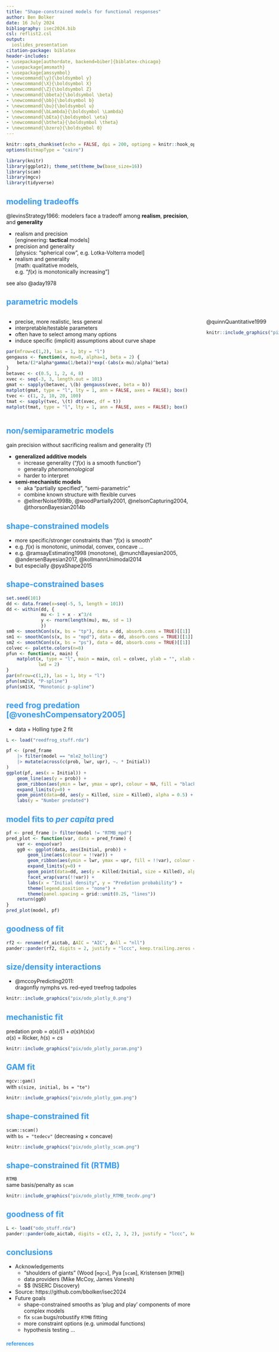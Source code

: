 ```yaml
---
title: "Shape-constrained models for functional responses"
author: Ben Bolker
date: 16 July 2024
bibliography: isec2024.bib
csl: reflist2.csl
output:
  ioslides_presentation
citation-package: biblatex
header-includes:
- \usepackage[authordate, backend=biber]{biblatex-chicago}
- \usepackage{amsmath}
- \usepackage{amssymbol}
- \newcommand{\y}{\boldsymbol y}
- \newcommand{\X}{\boldsymbol X}
- \newcommand{\Z}{\boldsymbol Z}
- \newcommand{\bbeta}{\boldsymbol \beta}
- \newcommand{\bb}{\boldsymbol b}
- \newcommand{\bu}{\boldsymbol u}
- \newcommand{\bLambda}{\boldsymbol \Lambda}
- \newcommand{\bEta}{\boldsymbol \eta}
- \newcommand{\btheta}{\boldsymbol \theta}
- \newcommand{\bzero}{\boldsymbol 0}
---
```


<!-- https://stackoverflow.com/questions/30900006/r-markdonw-ioslides-title-page-format-changes -->

<style>
.refs {
   font-size: 14px;
}
h2 { 
 color: #3399ff;		
}
h3 { 
 color: #3399ff;		
}
.title-slide {
   background-color: #55bbff;
}

.pre {
  height: 30pc;
  overflow-y: scroll;
}

<!-- https://stackoverflow.com/questions/50378349/force-column-break-in-rmarkdown-ioslides-columns-2-layout -->
.forceBreak { -webkit-column-break-after: always; break-after: column; }
</style>

```r
knitr::opts_chunk$set(echo = FALSE, dpi = 200, optipng = knitr::hook_optipng, fig.align = "center")
options(bitmapType = "cairo")
```

```r
library(knitr)
library(ggplot2); theme_set(theme_bw(base_size=16))
library(scam)
library(mgcv)
library(tidyverse)
```

## modeling tradeoffs

@levinsStrategy1966: modelers face a tradeoff among **realism**, **precision**, and **generality**

* realism and precision  
[engineering: **tactical** models]
* precision and generality  
[physics: "spherical cow", e.g. Lotka-Volterra model]
* realism and generality  
[math: qualitative models,  
e.g. "$f(x)$ is monotonically increasing"]

see also @aday1978

<!-- https://tex.stackexchange.com/questions/544666/how-to-cite-a-song-in-a-bib-file -->
<!-- https://tex.stackexchange.com/questions/449191/using-biblatex-with-r-markdown -->

## parametric models

:::: {style="display: grid; grid-template-columns: 1fr 1fr; grid-column-gap: 50px;"}

::: {}

- precise, more realistic, less general
- interpretable/testable parameters
- often have to select among many options
- induce specific (implicit) assumptions about curve shape

```r
par(mfrow=c(1,2), las = 1, bty = "l")
gengauss <- function(x, mu=0, alpha=1, beta = 2) {
    beta/(2*alpha*gamma(1/beta))*exp(-(abs(x-mu)/alpha)^beta)
}
betavec <- c(0.5, 1, 2, 4, 8)
xvec <- seq(-3, 3, length.out = 101)
gmat <- sapply(betavec, \(b) gengauss(xvec, beta = b))
matplot(gmat, type = "l", lty = 1, ann = FALSE, axes = FALSE); box()
tvec <- c(1, 2, 10, 20, 100)
tmat <- sapply(tvec, \(t) dt(xvec, df = t))
matplot(tmat, type = "l", lty = 1, ann = FALSE, axes = FALSE); box()
```

:::

::: {}

@quinnQuantitative1999

```r
knitr::include_graphics("pix/quinnderiso.png")
```

:::

::::

## non/semiparametric models

gain precision without sacrificing realism and generality (?)

* **generalized additive models**
   * increase generality ("$f(x)$ is a smooth function")
   * generally *phenomenological*
   * harder to interpret
* **semi-mechanistic models**
   * aka "partially specified", "semi-parametric"
   * combine known structure with flexible curves
   * @ellnerNoise1998b, @woodPartially2001, @nelsonCapturing2004, @thorsonBayesian2014b

## shape-constrained models

* more specific/stronger constraints than "$f(x)$ is smooth"
* e.g. $f(x)$ is monotonic, unimodal, convex, concave ...
* e.g. @ramsayEstimating1998 (monotone), @munchBayesian2005, @andersenBayesian2017, @kollmannUnimodal2014
* but especially @pyaShape2015 

## shape-constrained bases

```r
set.seed(101)
dd <- data.frame(x=seq(-5, 5, length = 101))
dd <- within(dd, {
             mu <- 1 + x - x^3/4
             y <- rnorm(length(mu), mu, sd = 1)
             })
sm0 <- smoothCon(s(x, bs = "tp"), data = dd, absorb.cons = TRUE)[[1]]
sm1 <- smoothCon(s(x, bs = "mpd"), data = dd, absorb.cons = TRUE)[[1]]
sm2 <- smoothCon(s(x, bs = "ps"), data = dd, absorb.cons = TRUE)[[1]]
colvec <- palette.colors(n=8)
pfun <- function(x, main) {
    matplot(x, type = "l", main = main, col = colvec, ylab = "", xlab = "",
            lwd = 2)
}
par(mfrow=c(1,2), las = 1, bty = "l")
pfun(sm2$X, "P-spline")
pfun(sm1$X, "Monotonic p-spline")
```

## reed frog predation [@voneshCompensatory2005]

* data + Holling type 2 fit

```r
L <- load("reedfrog_stuff.rda")
```

```r
pf <- (pred_frame
    |> filter(model == "mle2_holling")
    |> mutate(across(c(prob, lwr, upr), ~. * Initial))
)
ggplot(pf, aes(x = Initial)) +
    geom_line(aes(y = prob)) +
    geom_ribbon(aes(ymin = lwr, ymax = upr), colour = NA, fill = "black", alpha = 0.3) +
    expand_limits(y=0) +
    geom_point(data=dd, aes(y = Killed, size = Killed), alpha = 0.5) +
    labs(y = "Number predated")
```

## model fits to *per capita* pred

```r
pf <- pred_frame |> filter(model != "RTMB_mpd")
pred_plot <- function(var, data = pred_frame) {
    var <- enquo(var)
    gg0 <- ggplot(data, aes(Initial, prob)) +
        geom_line(aes(colour = !!var)) +
        geom_ribbon(aes(ymin = lwr, ymax = upr, fill = !!var), colour = NA, alpha = 0.5) +
        expand_limits(y=0) +
        geom_point(data=dd, aes(y = Killed/Initial, size = Killed), alpha = 0.5) +
        facet_wrap(vars(!!var)) +
        labs(x = "Initial density", y = "Predation probability") +
        theme(legend.position = "none") +
        theme(panel.spacing = grid::unit(0.25, "lines"))
    return(gg0)
}
pred_plot(model, pf)
```

## goodness of fit

```r
rf2 <- rename(rf_aictab, ΔAIC = "AIC", Δnll = "nll")
pander::pander(rf2, digits = 2, justify = "lccc", keep.trailing.zeros = TRUE)
```

## size/density interactions

*  @mccoyPredicting2011:  
dragonfly nymphs vs. red-eyed treefrog tadpoles

```r
knitr::include_graphics("pix/odo_plotly_0.png")
```

## mechanistic fit

predation prob = $a(s)/(1+a(s) h(s) x)$  
$a(s)$ = Ricker, $h(s) = cs$

```r
knitr::include_graphics("pix/odo_plotly_param.png")
```

## GAM fit

`mgcv::gam()`  
with `s(size, initial, bs = "te")`

```r
knitr::include_graphics("pix/odo_plotly_gam.png")
```

## shape-constrained fit

`scam::scam()`  
with `bs = "tedecv"` (decreasing × concave)

```r
knitr::include_graphics("pix/odo_plotly_scam.png")
```

## shape-constrained fit (RTMB)

`RTMB`  
same basis/penalty as `scam`

```r
knitr::include_graphics("pix/odo_plotly_RTMB_tecdv.png")
```

## goodness of fit

```r
L <- load("odo_stuff.rda")
pander::pander(odo_aictab, digits = c(2, 2, 3, 2), justify = "lccc", keep.trailing.zeros = TRUE)
```

## conclusions

* Acknowledgements
    * "shoulders of giants" (Wood [`mgcv`], Pya [`scam`], Kristensen [`RTMB`])
	* data providers (Mike McCoy, James Vonesh)
	* $$ (NSERC Discovery)
* Source: https://github.com/bbolker/isec2024
* Future goals
    * shape-constrained smooths as 'plug and play' components of more complex models
    * fix `scam` bugs/robustify `RTMB` fitting
    * more constraint options (e.g. unimodal functions)
    * hypothesis testing ...

<!-- https://bookdown.org/yihui/rmarkdown-cookbook/multi-column.html -->

<!--
:::: {style="display: grid; grid-template-columns: 1fr 1fr; grid-column-gap: 50px;"}

::: {}

:::

::: {}

```r
## knitr::include_graphics("pix/dependency_2x.png")
```

:::

::::
-->

<!-- https://stackoverflow.com/questions/28815781/how-to-move-the-bibliography-in-markdown-pandoc/44546963#44546963 -->

## references {#refs .refs .columns-2 .pre}




















